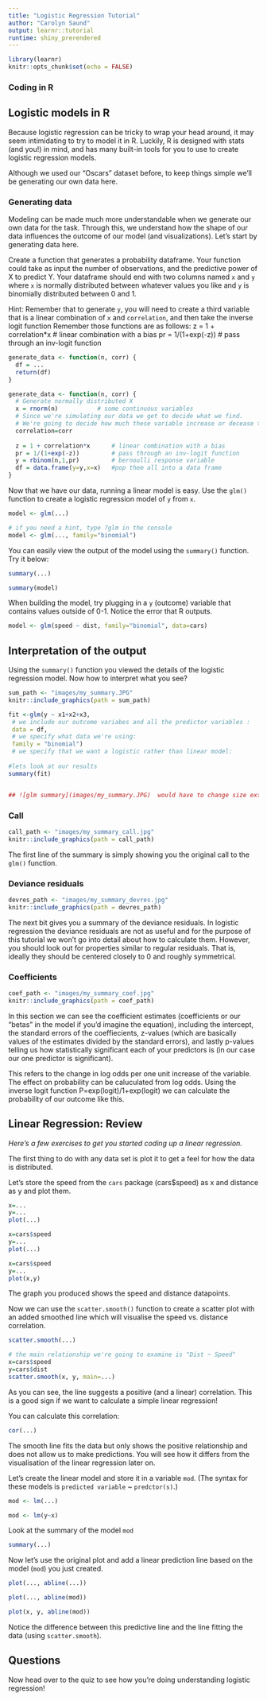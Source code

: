 ```yaml
---
title: "Logistic Regression Tutorial"
author: "Carolyn Saund"
output: learnr::tutorial
runtime: shiny_prerendered
---
```


```r
library(learnr)
knitr::opts_chunk$set(echo = FALSE)
```

### Coding in R

## Logistic models in R
Because logistic regression can be tricky to wrap your head around, it may seem 
intimidating to try to model it in R. Luckily, R is designed with stats (and you!)
in mind, and has many built-in tools for you to use to create logistic regression models.

Although we used our "Oscars" dataset before, to keep things simple we'll be generating our own data here.

### Generating data
Modeling can be made much more understandable when we generate our own data for 
the task. Through this, we understand how the shape of our data influences the 
outcome of our model (and visualizations). Let's start by generating data here.

Create a function that generates a probability dataframe. Your function could take 
as input the number of observations, and the predictive power of X to predict Y. 
Your dataframe should end with two columns named `x` and `y` where `x` is normally distributed between whatever values you like and `y` is binomially distributed between 0 and 1.

Hint: Remember that to generate `y`, you will need to create a third variable that is
a linear combination of `x` and `correlation`, and then take the inverse logit function
Remember those functions are as follows:
  z = 1 + correlation*x      # linear combination with a bias
  pr = 1/(1+exp(-z))         # pass through an inv-logit function
```r
generate_data <- function(n, corr) {
  df = ...
  return(df)
}
```

```r
generate_data <- function(n, corr) {
  # Generate normally distributed X
  x = rnorm(n)           # some continuous variables 
  # Since we're simulating our data we get to decide what we find. 
  # We're going to decide how much these variable increase or decease the odds of our outcome. There will be roughly approxomite to the coefficent estimate we get out of our model (although not exact since we're radomly sampling from a normal distribution).
  correlation=corr
  
  z = 1 + correlation*x      # linear combination with a bias
  pr = 1/(1+exp(-z))         # pass through an inv-logit function
  y = rbinom(n,1,pr)         # bernoulli response variable
  df = data.frame(y=y,x=x)   #pop them all into a data frame
}
```


Now that we have our data, running a linear model is easy. Use the `glm()` function to
create a logistic regression model of `y` from `x`.
```r
model <- glm(...)
```

```r
# if you need a hint, type ?glm in the console
model <- glm(..., family="binomial")
```


You can easily view the output of the model using the `summary()` function. Try it below:
```r
summary(...)
```

```r
summary(model)
```


When building the model, try plugging in a `y` (outcome) variable that contains values outside of 0-1. Notice the error that R outputs.
```r
model <- glm(speed ~ dist, family="binomial", data=cars)
```

## Interpretation of the output

Using the `summary()` function you viewed the details of the logistic regression model. Now how to interpret what you see?

```r
sum_path <- "images/my_summary.JPG"
knitr::include_graphics(path = sum_path)

fit <-glm(y ~ x1+x2+x3,
 # we include our outcome variabes and all the predictor variables :
 data = df,
 # we specify what data we're using:
 family = "binomial")
 # we specify that we want a logistic rather than linear model:
 
#lets look at our results
summary(fit)


## ![glm summary](images/my_summary.JPG)  would have to change size extra
```



### Call

```r
call_path <- "images/my_summary_call.jpg"
knitr::include_graphics(path = call_path)

```

The first line of the summary is simply showing you the original call to the `glm()` function.

### Deviance residuals
```r
devres_path <- "images/my_summary_devres.jpg"
knitr::include_graphics(path = devres_path)

```

The next bit gives you a summary of the deviance residuals. In logistic regression the deviance residuals are not as useful and for the purpose of this tutorial we won't go into detail about how to calculate them. However, you should look out for properties similar to regular residuals. That is, ideally they should be centered closely to 0 and roughly symmetrical. 

### Coefficients
```r
coef_path <- "images/my_summary_coef.jpg"
knitr::include_graphics(path = coef_path)
```

In this section we can see the coefficient estimates (coefficients or our "betas" in the model if you'd imagine the equation), including the intercept, the standard errors of the coeffiecients, z-values (which are basically values of the estimates divided by the standard errors), and lastly p-values telling us how statistically significant each of your predictors is (in our case our one predictor is significant). 

This refers to the change in log odds per one unit increase of the variable. The effect on probability can be caluculated from log odds. Using the inverse logit function P=exp(logit)/1+exp(logit) we can calculate the probability of our outcome like this.



## Linear Regression: Review

*Here's a few exercises to get you started coding up a linear regression.*

The first thing to do with any data set is plot it to get a feel for how the 
data is distributed. 

Let's store the speed from the `cars` package (cars$speed) as x and distance as y and plot them. 

```r
x=...
y=...
plot(...)
```

```r
x=cars$speed
y=...
plot(...)
```

```r
x=cars$speed
y=...
plot(x,y)
```

The graph you produced shows the speed and distance datapoints. 

Now we can use the `scatter.smooth()` function to create a scatter plot with an added smoothed line which will visualise the speed vs. distance correlation.

```r
scatter.smooth(...)
```

```r
# the main relationship we're going to examine is "Dist ~ Speed"
x=cars$speed
y=cars$dist
scatter.smooth(x, y, main=...)
```

As you can see, the line suggests a positive (and a linear) correlation. This is a good sign if we want to calculate a simple linear regression! 

You can calculate this correlation:
```r
cor(...)
```

The smooth line fits the data but only shows the positive relationship and does not allow us to make predictions. You will see how it differs from the visualisation of the linear regression later on.
 
Let's create the linear model and store it in a variable `mod`. (The syntax for these models is `predicted variable` ~ `predctor(s)`.)

```r
mod <- lm(...)
```

```r
mod <- lm(y~x)
```

Look at the summary of the model `mod`

```r
summary(...)
```

Now let's use the original plot and add a linear prediction line based on the model (`mod`) you just created.  

```r
plot(..., abline(...))
```

```r
plot(..., abline(mod))
```

```r
plot(x, y, abline(mod))

```

Notice the difference between this predictive line and the line fitting the data (using `scatter.smooth`).



## Questions

Now head over to the quiz to see how you're doing understanding logistic regression!

